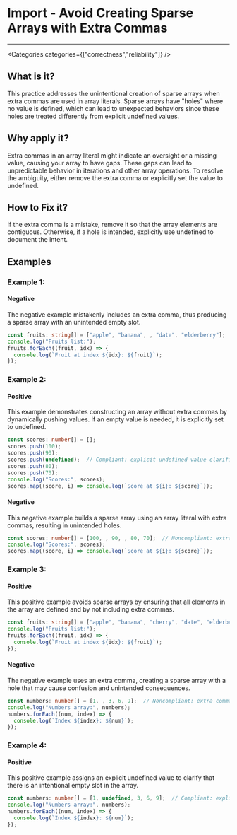 

# Import - Avoid Creating Sparse Arrays with Extra Commas

<Severity severity={SeverityLevels.HIGH} />

---

<Categories categories={["correctness","reliability"]} />

## What is it?
This practice addresses the unintentional creation of sparse arrays when extra commas are used in array literals. Sparse arrays have "holes" where no value is defined, which can lead to unexpected behaviors since these holes are treated differently from explicit undefined values.

## Why apply it?
Extra commas in an array literal might indicate an oversight or a missing value, causing your array to have gaps. These gaps can lead to unpredictable behavior in iterations and other array operations. To resolve the ambiguity, either remove the extra comma or explicitly set the value to undefined.

## How to Fix it?
If the extra comma is a mistake, remove it so that the array elements are contiguous. Otherwise, if a hole is intended, explicitly use undefined to document the intent.

## Examples

### Example 1:

<!-- #example -->

#### Negative

<!-- #example_negative_description -->
The negative example mistakenly includes an extra comma, thus producing a sparse array with an unintended empty slot.

<!-- #example_negative_code -->
```ts
const fruits: string[] = ["apple", "banana", , "date", "elderberry"];  // Noncompliant: extra comma introduces hole at index 2
console.log("Fruits list:");
fruits.forEach((fruit, idx) => {
  console.log(`Fruit at index ${idx}: ${fruit}`);
});
```

### Example 2:

<!-- #example -->

#### Positive

<!-- #example_positive_description -->
This example demonstrates constructing an array without extra commas by dynamically pushing values. If an empty value is needed, it is explicitly set to undefined.

<!-- #example_positive_code -->
```ts
const scores: number[] = [];
scores.push(100);
scores.push(90);
scores.push(undefined);  // Compliant: explicit undefined value clarifies intent
scores.push(80);
scores.push(70);
console.log("Scores:", scores);
scores.map((score, i) => console.log(`Score at ${i}: ${score}`));
```

#### Negative

<!-- #example_negative_description -->
This negative example builds a sparse array using an array literal with extra commas, resulting in unintended holes.

<!-- #example_negative_code -->
```ts
const scores: number[] = [100, , 90, , 80, 70];  // Noncompliant: extra commas create holes
console.log("Scores:", scores);
scores.map((score, i) => console.log(`Score at ${i}: ${score}`));
```

### Example 3:

<!-- #example -->

#### Positive

<!-- #example_positive_description -->
This positive example avoids sparse arrays by ensuring that all elements in the array are defined and by not including extra commas.

<!-- #example_positive_code -->
```ts
const fruits: string[] = ["apple", "banana", "cherry", "date", "elderberry"];  // Compliant: no sparse elements
console.log("Fruits list:");
fruits.forEach((fruit, idx) => {
  console.log(`Fruit at index ${idx}: ${fruit}`);
});
```

#### Negative

<!-- #example_negative_description -->
The negative example uses an extra comma, creating a sparse array with a hole that may cause confusion and unintended consequences.

<!-- #example_negative_code -->
```ts
const numbers: number[] = [1, , 3, 6, 9];  // Noncompliant: extra comma creates a hole
console.log("Numbers array:", numbers);
numbers.forEach((num, index) => {
  console.log(`Index ${index}: ${num}`);
});
```

### Example 4:

<!-- #example -->

#### Positive

<!-- #example_positive_description -->
This positive example assigns an explicit undefined value to clarify that there is an intentional empty slot in the array.

<!-- #example_positive_code -->
```ts
const numbers: number[] = [1, undefined, 3, 6, 9];  // Compliant: explicit undefined
console.log("Numbers array:", numbers);
numbers.forEach((num, index) => {
  console.log(`Index ${index}: ${num}`);
});
```